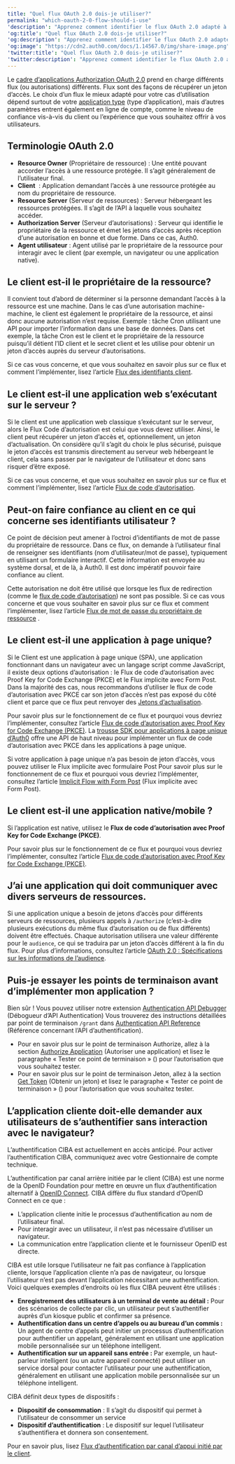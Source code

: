 ```yaml
---
title: "Quel flux OAuth 2.0 dois-je utiliser?"
permalink: "which-oauth-2-0-flow-should-i-use"
'description': "Apprenez comment identifier le flux OAuth 2.0 adapté à chaque cas d’utilisation."
'og:title': "Quel flux OAuth 2.0 dois-je utiliser?"
'og:description': "Apprenez comment identifier le flux OAuth 2.0 adapté à chaque cas d’utilisation."
'og:image': "https://cdn2.auth0.com/docs/1.14567.0/img/share-image.png"
'twitter:title': "Quel flux OAuth 2.0 dois-je utiliser?"
'twitter:description': "Apprenez comment identifier le flux OAuth 2.0 adapté à chaque cas d’utilisation."
---
```


Le [cadre d’applications Authorization OAuth 2.0](/docs/fr-ca/authenticate/protocols/oauth) prend en charge différents flux (ou autorisations) différents. <Tooltip href="/docs/fr-ca/glossary?term=flow" tip="Flux
Processus qui peuvent être étendus par des actions. Chaque flux est composé d’un ou de plusieurs déclencheurs et représente le pipeline logique dans lequel l’information se déplace à un moment donné du parcours d’Auth0." cta="Voir le glossaire">Flux</Tooltip> sont des façons de récupérer un jeton d’accès. Le choix d’un flux le mieux adapté pour votre cas d’utilisation dépend surtout de votre [application type](/docs/fr-ca/get-started/applications) (type d’application), mais d’autres paramètres entrent également en ligne de compte, comme le niveau de confiance vis-à-vis du client ou l’expérience que vous souhaitez offrir à vos utilisateurs.

## Terminologie OAuth 2.0

* **<Tooltip href="/docs/fr-ca/glossary?term=resource-owner" tip="Propriétaire de ressources
Entité (telle qu’un utilisateur ou une application) capable d’accorder l’accès à une ressource protégée." cta="Voir le glossaire">Resource Owner</Tooltip>** (Propriétaire de ressource) : Une entité pouvant accorder l’accès à une ressource protégée. Il s’agit généralement de l’utilisateur final.
* **Client**  : Application demandant l’accès à une ressource protégée au nom du propriétaire de ressource.
* **<Tooltip href="/docs/fr-ca/glossary?term=resource-server" tip="Serveur de ressources
Serveur hébergeant des ressources protégées. Les serveurs de ressources traitent les requêtes pour des ressources sécurisées et y répondent." cta="Voir le glossaire">Resource Server</Tooltip>** (Serveur de ressources) : Serveur hébergeant les ressources protégées. Il s’agit de l’API à laquelle vous souhaitez accéder.
* **<Tooltip href="/docs/fr-ca/glossary?term=authorization-server" tip="Serveur d’autorisations :
Serveur centralisé qui contribue à définir les limites de l’accès d’un utilisateur. Par exemple, votre serveur d’autorisations peut contrôler les données, les tâches et les fonctionnalités accessibles à un utilisateur. Un serveur d’autorisation ne sert pas à authentifier les utilisateurs. Cette tâche incombe au serveur d’authentification, qui est chargé de vérifier l’identité d’un utilisateur." cta="Voir le glossaire">Authorization Server</Tooltip>** (Serveur d’autorisations) : Serveur qui identifie le propriétaire de la ressource et émet les jetons d’accès après réception d’une autorisation en bonne et due forme. Dans ce cas, Auth0.
* **Agent utilisateur** : Agent utilisé par le propriétaire de la ressource pour interagir avec le client (par exemple, un navigateur ou une application native).

## Le client est-il le propriétaire de la ressource?

Il convient tout d’abord de déterminer si la personne demandant l’accès à la ressource est une machine. Dans le cas d’une autorisation machine-machine, le client est également le propriétaire de la ressource, et ainsi donc aucune autorisation n’est requise. Exemple : tâche Cron utilisant une API pour importer l’information dans une base de données. Dans cet exemple, la tâche Cron est le client et le propriétaire de la ressource puisqu’il détient l’ID client et le secret client et les utilise pour obtenir un jeton d’accès auprès du serveur d’autorisations.

Si ce cas vous concerne, et que vous souhaitez en savoir plus sur ce flux et comment l’implémenter, lisez l’article [Flux des identifiants client](/docs/fr-ca/get-started/authentication-and-authorization-flow/client-credentials-flow).

## Le client est-il une application web s’exécutant sur le serveur ?

Si le client est une application web classique s’exécutant sur le serveur, alors le Flux Code d’autorisation est celui que vous devez utiliser. Ainsi, le client peut récupérer un jeton d’accès et, optionnellement, un jeton d’actualisation. On considère qu’il s’agit du choix le plus sécurisé, puisque le jeton d’accès est transmis directement au serveur web hébergeant le client, cela sans passer par le navigateur de l’utilisateur et donc sans risquer d’être exposé.

Si ce cas vous concerne, et que vous souhaitez en savoir plus sur ce flux et comment l’implémenter, lisez l’article [Flux de code d’autorisation](/docs/fr-ca/get-started/authentication-and-authorization-flow/authorization-code-flow).

## Peut-on faire confiance au client en ce qui concerne ses identifiants utilisateur ?

Ce point de décision peut amener à l’octroi d’identifiants de mot de passe du propriétaire de ressource. Dans ce flux, on demande à l’utilisateur final de renseigner ses identifiants (nom d’utilisateur/mot de passe), typiquement en utilisant un formulaire interactif. Cette information est envoyée au système dorsal, et de là, à Auth0. Il est donc impératif pouvoir faire confiance au client.

Cette autorisation ne doit être utilisé que lorsque les flux de redirection (comme le [flux de code d’autorisation](/docs/fr-ca/get-started/authentication-and-authorization-flow/authorization-code-flow)) ne sont pas possible. Si ce cas vous concerne et que vous souhaiter en savoir plus sur ce flux et comment l’implémenter, lisez l’article [Flux de mot de passe du propriétaire de ressource](/docs/fr-ca/get-started/authentication-and-authorization-flow/resource-owner-password-flow) .

## Le client est-il une application à page unique?

Si le Client est une application à page unique (SPA), une application fonctionnant dans un navigateur avec un langage script comme JavaScript, il existe deux options d’autorisation : le Flux de code d’autorisation avec Proof Key for Code Exchange (PKCE) et le Flux implicite avec Form Post. Dans la majorité des cas, nous recommandons d’utiliser le flux de code d’autorisation avec PKCE car son jeton d’accès n’est pas exposé du côté client et parce que ce flux peut renvoyer des [Jetons d’actualisation](/docs/fr-ca/secure/tokens/refresh-tokens).

Pour savoir plus sur le fonctionnement de ce flux et pourquoi vous devriez l’implémenter, consultez l’article [Flux de code d’autorisation avec Proof Key for Code Exchange (PKCE)](/docs/fr-ca/get-started/authentication-and-authorization-flow/authorization-code-flow-with-pkce). La [trousse SDK pour applications à page unique d’Auth0](/docs/fr-ca/libraries/auth0-single-page-app-sdk) offre une API de haut niveau pour implémenter un flux de code d’autorisation avec PKCE dans les applications à page unique.

Si votre application à page unique n’a pas besoin de jeton d’accès, vous pouvez utiliser le Flux implicite avec formulaire Post Pour savoir plus sur le fonctionnement de ce flux et pourquoi vous devriez l’implémenter, consultez l’article [Implicit Flow with Form Post](/docs/fr-ca/get-started/authentication-and-authorization-flow/implicit-flow-with-form-post) (Flux implicite avec Form Post).

## Le client est-il une application native/mobile ?

Si l’application est native, utilisez le **Flux de code d’autorisation avec Proof Key for Code Exchange (PKCE)**.

Pour savoir plus sur le fonctionnement de ce flux et pourquoi vous devriez l’implémenter, consultez l’article [Flux de code d’autorisation avec Proof Key for Code Exchange (PKCE)](/docs/fr-ca/get-started/authentication-and-authorization-flow/authorization-code-flow-with-pkce).

## J’ai une application qui doit communiquer avec divers serveurs de ressources.

Si une application unique a besoin de jetons d’accès pour différents serveurs de ressources, plusieurs appels à `/authorize` (c’est-à-dire plusieurs exécutions du même flux d’autorisation ou de flux différents) doivent être effectués. Chaque autorisation utilisera une valeur différente pour le `audience`, ce qui se traduira par un jeton d’accès différent à la fin du flux. Pour plus d’informations, consultez l’article [OAuth 2.0 : Spécifications sur les informations de l’audience](https://tools.ietf.org/html/draft-tschofenig-oauth-audience-00#section-3).

## Puis-je essayer les points de terminaison avant d’implémenter mon application ?

Bien sûr ! Vous pouvez utiliser notre extension [Authentication API Debugger](/docs/fr-ca/customize/extensions/authentication-api-debugger-extension) (Débogueur d’API Authentication) Vous trouverez des instructions détaillées par point de terminaison `/grant` dans [Authentication API Reference](/docs/fr-ca/api/authentication) (Référence concernant l’API d’authentification).

* Pour en savoir plus sur le point de terminaison Authorize, allez à la section [Authorize Application](/docs/fr-ca/api/authentication#authorize-application) (Autoriser une application) et lisez le paragraphe « Tester ce point de terminaison » () pour l’autorisation que vous souhaitez tester.
* Pour en savoir plus sur le point de terminaison Jeton, allez à la section [Get Token](/docs/fr-ca/api/authentication#get-token) (Obtenir un jeton) et lisez le paragraphe « Tester ce point de terminaison » () pour l’autorisation que vous souhaitez tester.

## L’application cliente doit-elle demander aux utilisateurs de s’authentifier sans interaction avec le navigateur?

<Callout icon="file-lines" color="#0EA5E9" iconType="regular">

L’authentification CIBA est actuellement en accès anticipé. Pour activer l’authentification CIBA, communiquez avec votre Gestionnaire de compte technique.

</Callout>

L’authentification par canal arrière initiée par le client (CIBA) est une norme de la <Tooltip href="/docs/fr-ca/glossary?term=openid" tip="OpenID
Norme ouverte d’authentification qui permet aux applications de vérifier l’identité des utilisateurs sans avoir à collecter leurs informations de connexion." cta="Voir le glossaire">OpenID</Tooltip> Foundation pour mettre en œuvre un flux d’authentification alternatif à [OpenID Connect](https://openid.net/developers/how-connect-works/). CIBA diffère du flux standard d’OpenID Connect en ce que :

* L’application cliente initie le processus d’authentification au nom de l’utilisateur final.
* Pour interagir avec un utilisateur, il n’est pas nécessaire d’utiliser un navigateur.
* La communication entre l’application cliente et le fournisseur OpenID est directe.

CIBA est utile lorsque l’utilisateur ne fait pas confiance à l’application cliente, lorsque l’application cliente n’a pas de navigateur, ou lorsque l’utilisateur n’est pas devant l’application nécessitant une authentification. Voici quelques exemples d’endroits où les flux CIBA peuvent être utilisés :

* **Enregistrement des utilisateurs à un terminal de vente au détail :** Pour des scénarios de collecte par clic, un utilisateur peut s’authentifier auprès d’un kiosque public et confirmer sa présence.
* **Authentification dans un centre d’appels ou au bureau d’un commis :** Un agent de centre d’appels peut initier un processus d’authentification pour authentifier un appelant, généralement en utilisant une application mobile personnalisée sur un téléphone intelligent.
* **Authentification sur un appareil sans entrée :** Par exemple, un haut-parleur intelligent (ou un autre appareil connecté) peut utiliser un service dorsal pour contacter l’utilisateur pour une authentification, généralement en utilisant une application mobile personnalisée sur un téléphone intelligent.

CIBA définit deux types de dispositifs :

* **Dispositif de consommation** : Il s’agit du dispositif qui permet à l’utilisateur de consommer un service
* **Dispositif d’authentification** : Le dispositif sur lequel l’utilisateur s’authentifiera et donnera son consentement.

Pour en savoir plus, lisez [Flux d’authentification par canal d’appui initié par le client](/docs/fr-ca/get-started/authentication-and-authorization-flow/client-initiated-backchannel-authentication-flow).